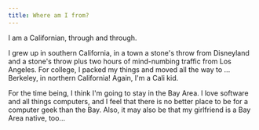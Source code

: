 ```yaml
---
title: Where am I from?
---
```


I am a Californian, through and through. 

I grew up in southern California, in a town a stone's throw from Disneyland and a stone's throw plus two hours of mind-numbing traffic from Los Angeles.  For college, I packed my things and moved all the way to ... Berkeley, in northern California! Again, I'm a Cali kid.

For the time being, I think I'm going to stay in the Bay Area. I love software and all things computers, and I feel that there is no better place to be for a computer geek than the Bay. Also, it may also be that my girlfriend is a Bay Area native, too...
